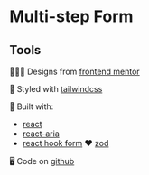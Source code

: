 

<Meta of={MultiStepFormStories} />

# Multi-step Form

<Canvas of={MultiStepFormStories.Basic} />

## Tools

🧑🏼‍🎨 Designs from [frontend mentor](https://www.frontendmentor.io/challenges/results-summary-component-CE_K6s0maV)

🎨 Styled with [tailwindcss](https://tailwindcss.com/)

🔨 Built with:

- [react](https://react.dev/)
- [react-aria](https://react-spectrum.adobe.com/react-aria)
- [react hook form](https://www.react-hook-form.com/) ❤️ [zod](https://zod.dev/)

🖥️ Code on [github](https://github.com/kim-fransson/frontend-mentor/tree/main/packages/web/src/multi-step-form)
